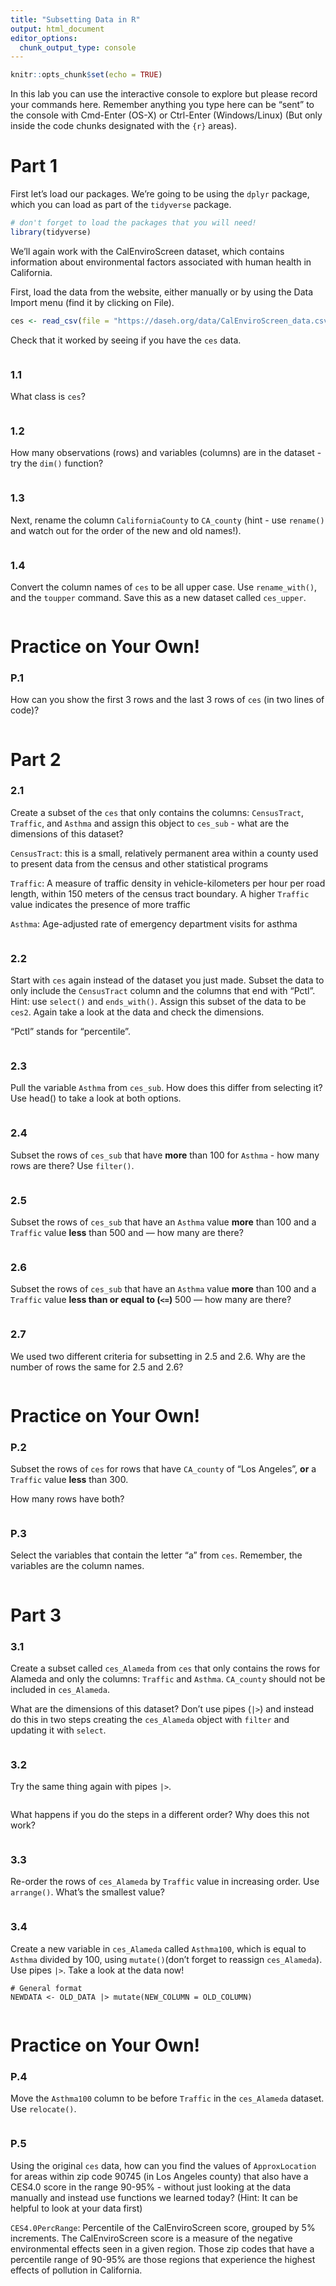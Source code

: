 ```yaml
---
title: "Subsetting Data in R"
output: html_document
editor_options: 
  chunk_output_type: console
---
```


```r
knitr::opts_chunk$set(echo = TRUE)
```

In this lab you can use the interactive console to explore but please record your commands here.  Remember anything you type here can be "sent" to the console with Cmd-Enter (OS-X) or Ctrl-Enter (Windows/Linux) (But only inside the code chunks designated with the ```{r}``` areas).

# Part 1

First let's load our packages. We're going to be using the `dplyr` package, which you can load as part of the `tidyverse` package.


```r
# don't forget to load the packages that you will need!
library(tidyverse)
```

We'll again work with the CalEnviroScreen dataset, which contains information about environmental factors associated with human health in California.

First, load the data from the website, either manually or by using the Data Import menu (find it by clicking on File).

```r
ces <- read_csv(file = "https://daseh.org/data/CalEnviroScreen_data.csv")
```


Check that it worked by seeing if you have the `ces` data.

```r

```

### 1.1

What class is `ces`?

```r

```

### 1.2

How many observations (rows) and variables (columns) are in the dataset - try the `dim()` function?

```r

```

### 1.3

Next, rename the column `CaliforniaCounty` to `CA_county` (hint - use `rename()` and watch out for the order of the new and old names!). 

```r

```

### 1.4

Convert the column names of `ces` to be all upper case. Use `rename_with()`, and the `toupper` command. Save this as a new dataset called `ces_upper`.

```r

```



# Practice on Your Own!

### P.1

How can you show the first 3 rows and the last 3 rows of `ces` (in two lines of code)?

```r

```


# Part 2

### 2.1

Create a subset of the `ces` that only contains the columns: `CensusTract`, `Traffic`, and `Asthma` and assign this object to `ces_sub` - what are the dimensions of this dataset?

`CensusTract`: this is a small, relatively permanent area within a county used to present data from the census and other statistical programs

`Traffic`: A measure of traffic density in vehicle-kilometers per hour per road length, within 150 meters of the census tract boundary. A higher `Traffic` value indicates the presence of more traffic

`Asthma`: Age-adjusted rate of emergency department visits for asthma

```r

```

### 2.2

Start with `ces` again instead of the dataset you just made. Subset the data to only include the `CensusTract` column and the columns that end with "Pctl". Hint: use  `select()` and `ends_with()`. Assign this subset of the data to be `ces2`. Again take a look at the data and check the dimensions.

"Pctl" stands for "percentile". 

```r

```

### 2.3

Pull the variable `Asthma` from `ces_sub`. How does this differ from selecting it? Use head() to take a look at both options.

```r

```

### 2.4

Subset the rows of `ces_sub` that have **more** than 100 for `Asthma` - how many rows are there? Use `filter()`.

```r

```

### 2.5

Subset the rows of `ces_sub` that have an `Asthma` value **more** than 100 and a `Traffic` value **less** than 500 and — how many are there?


```r

```

### 2.6

Subset the rows of `ces_sub` that have an `Asthma` value **more** than 100 and a `Traffic` value **less than or equal to (`<=`)**  500 — how many are there?

```r

```

### 2.7

We used two different criteria for subsetting in 2.5 and 2.6. Why are the number of rows the same for 2.5 and 2.6?

```r

```


# Practice on Your Own!

### P.2

Subset the rows of `ces` for rows that have `CA_county` of "Los Angeles",  **or** a `Traffic` value **less** than 300.

How many rows have both?

```r

```

### P.3

Select the variables that contain the letter "a" from `ces`. Remember, the variables are the column names.

```r

```


# Part 3

### 3.1

Create a subset called `ces_Alameda` from `ces` that only contains the rows for Alameda and only the columns: `Traffic` and	`Asthma`. `CA_county` should not be included in `ces_Alameda`.

What are the dimensions of this dataset? Don't use pipes (`|>`) and instead do this in two steps creating the `ces_Alameda` object with `filter` and updating it with `select`.

```r

```

### 3.2

Try the same thing again with pipes `|>`.

```r

```

What happens if you do the steps in a different order? Why does this not work?

```r

```

### 3.3

Re-order the rows of `ces_Alameda` by `Traffic` value in increasing order. Use `arrange()`. What's the smallest value?

```r

```

### 3.4

Create a new variable in `ces_Alameda` called `Asthma100`, which  is equal to `Asthma` divided by 100, using `mutate()`(don't forget to reassign `ces_Alameda`). Use pipes `|>`. Take a look at the data now!

```
# General format
NEWDATA <- OLD_DATA |> mutate(NEW_COLUMN = OLD_COLUMN)
```

```r

```


# Practice on Your Own!

### P.4

Move the `Asthma100` column to be before `Traffic` in the `ces_Alameda` dataset. Use `relocate()`.

```r

```

### P.5

Using the original `ces` data, how can you find the values of `ApproxLocation` for areas within zip code 90745 (in Los Angeles county) that also have a CES4.0 score in the range 90-95% - without just looking at the data manually and instead use functions we learned today? (Hint: It can be helpful to look at your data first)

`CES4.0PercRange`: Percentile of the CalEnviroScreen score, grouped by 5% increments. The CalEnviroScreen score is a measure of the negative environmental effects seen in a given region. Those zip codes that have a percentile range of 90-95% are those regions that experience the highest effects of pollution in California.

```r

```
